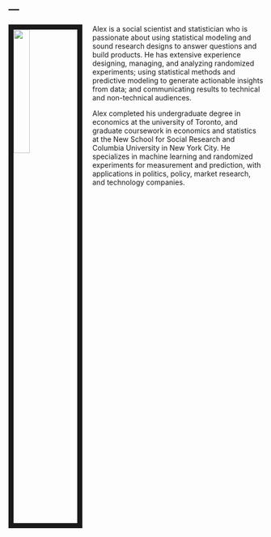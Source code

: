 ---
---

<link rel="stylesheet" href="styles.css" type="text/css">

<img src="images/alex2.png" style="width:25%; border:10px solid; margin-right: 20px" align="left">

Alex is a social scientist and statistician who is passionate about using statistical modeling and sound research designs to answer questions and build products. He has extensive experience designing, managing, and analyzing randomized experiments; using statistical methods and predictive modeling to generate actionable insights from data; and communicating results to technical and non-technical audiences.

Alex completed his undergraduate degree in economics at the university of Toronto, and graduate coursework in economics and statistics at the New School for Social Research and Columbia University in New York City.  He specializes in machine learning and randomized experiments for measurement and prediction, with applications in politics, policy, market research, and technology companies.
